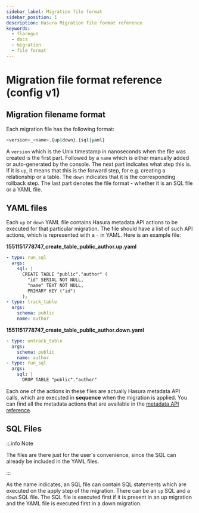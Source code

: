 ```yaml
---
sidebar_label: Migration file format
sidebar_position: 1
description: Hasura Migration file format reference
keywords:
  - flaregun
  - docs
  - migration
  - file format
---
```


# Migration file format reference (config v1)

## Migration filename format

Each migration file has the following format:

```bash
<version>_<name>.{up|down}.{sql|yaml}
```

A `version` which is the Unix timestamp in nanoseconds when the file was
created is the first part. Followed by a `name` which is either manually
added or auto-generated by the console. The next part indicates what
step this is. If it is `up`, it means that this is the forward step, for
e.g. creating a relationship or a table. The `down` indicates that it is
the corresponding rollback step. The last part denotes the file format -
whether it is an SQL file or a YAML file.

## YAML files

Each `up` or `down` YAML file contains Hasura metadata API actions to be
executed for that particular migration. The file should have a list of
such API actions, which is represented with a `-` in YAML. Here is an
example file:

**1551151778747_create_table_public_author.up.yaml**

```yaml
- type: run_sql
  args:
    sql: |
      CREATE TABLE "public"."author" (
        "id" SERIAL NOT NULL,
        "name" TEXT NOT NULL,
        PRIMARY KEY ("id")
      );
- type: track_table
  args:
    schema: public
    name: author
```

**1551151778747_create_table_public_author.down.yaml**

```yaml
- type: untrack_table
  args:
    schema: public
    name: author
- type: run_sql
  args:
    sql: |
      DROP TABLE "public"."author"
```

Each one of the actions in these files are actually Hasura metadata API
calls, which are executed in **sequence** when the migration is applied.
You can find all the metadata actions that are available in the
[metadata API reference](/graphql/core/api-reference/metadata-api/index.mdx#metadata-query).

## SQL Files

:::info Note

The files are there just for the user's convenience, since the SQL can
already be included in the YAML files.

:::

As the name indicates, an SQL file can contain SQL statements which are
executed on the apply step of the migration. There can be an `up` SQL
and a `down` SQL file. The SQL file is executed first if it is present
in an up migration and the YAML file is executed first in a down
migration.
